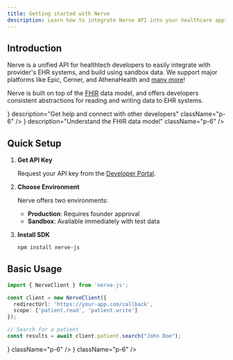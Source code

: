 ```yaml
---
title: Getting started with Nerve
description: Learn how to integrate Nerve API into your healthcare application
---
```



## Introduction
Nerve is a unified API for healthtech developers to easily integrate with provider's EHR systems, and build using sandbox data. We
support major platforms like Epic, Cerner, and AthenaHealth and [many more](/docs/integrations)! 

Nerve is built on top of the [FHIR](https://hl7.org/fhir/) data model, and offers developers consistent abstractions 
for reading and writing data to EHR systems.

<Cards>
  <Card 
    title="Join our Discord" 
    href="https://discord.gg/nerve"
    icon={<DiscordIcon className="w-8 h-8" />}
    description="Get help and connect with other developers"
    className="p-6"
  />
  <Card 
    title="Learn about FHIR" 
    href="/fhir/overview"
    icon={<FHIRIcon className="w-8 h-8" />}
    description="Understand the FHIR data model"
    className="p-6"
  />
</Cards>

## Quick Setup

1. **Get API Key**
   
   Request your API key from the [Developer Portal](https://nerve.health/dashboard).
  
2. **Choose Environment**
   
   Nerve offers two environments:
   - **Production**: Requires founder approval
   - **Sandbox**: Available immediately with test data

3. **Install SDK**
   ```bash
   npm install nerve-js
   ```

## Basic Usage

```typescript
import { NerveClient } from 'nerve-js';

const client = new NerveClient({
  redirectUrl: 'https://your-app.com/callback',
  scope: ['patient.read', 'patient.write']
});

// Search for a patient
const results = await client.patient.search("John Doe");
```

<Cards>
  <Card 
    title="API Reference" 
    href="/docs/api-reference"
    icon={<CodeIcon className="w-6 h-6" />}
    className="p-6"
  />
  <Card 
    title="Component Library" 
    href="/docs/components"
    icon={<PuzzleIcon className="w-6 h-6" />}
    className="p-6"
  />
</Cards>
